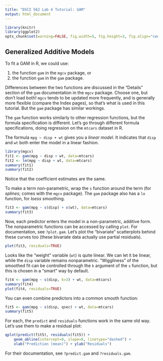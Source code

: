 ```yaml
---
title: "DSCI 562 Lab 4 Tutorial: GAM"
output: html_document
---
```


```r
library(knitr)
library(ggplot2)
opts_chunk$set(warning=FALSE, fig.width=5, fig.height=3, fig.align="center")
```

## Generalized Additive Models

To fit a GAM in R, we could use:

1. the function `gam` in the `mgcv` package, or
2. the function `gam` in the `gam` package. 

Differences between the two functions are discussed in the "Details" section of the `gam` documentation in the `mgcv` package. Choose one, but don't load both! `mgcv` tends to be updated more frequently, and is generally more flexible (compare the Index pages), so that's what is used in this tutorial. But the `gam` package has similar workings. 

The `gam` function works similarly to other regression functions, but the formula specification is different. Let's go through different formula specifications, doing regression on the `mtcars` dataset in R.

The formula `mpg ~ disp + wt` gives you a _linear model_. It indicates that `disp` and `wt` both enter the model in a linear fashion.

```r
library(mgcv)
fit1 <- gam(mpg ~ disp + wt, data=mtcars)
fit2 <- lm(mpg ~ disp + wt, data=mtcars)
summary(fit1)
summary(fit2)
```

Notice that the coefficient estimates are the same.

To make a term non-parametric, wrap the `s` function around the term (for _splines_; comes with the `mgcv` package). The `gam` package also has a `lo` function, for _loess_ smoothing.

```r
fit3 <- gam(mpg ~ s(disp) + s(wt), data=mtcars)
summary(fit3)
```

Now, each predictor enters the model in a non-parametric, additive form. The nonparametric functions can be accessed by calling `plot`. For documentation, see `?plot.gam`. Let's plot the "bivariate" scatterplots behind these curves too (these bivariate data actually use partial residuals).

```r
plot(fit3, residuals=TRUE)
```

Looks like the "weight" variable (`wt`) is quite linear. We can let it be linear, while the `disp` variable remains nonparametric. "Wiggliness" of the smoothed fit can be controlled through the `k` argument of the `s` function, but this is chosen in a "smart" way by default.

```r
fit4 <- gam(mpg ~ s(disp, k=3) + wt, data=mtcars)
summary(fit4)
plot(fit4, residuals=TRUE)
```

You can even combine predictors into a common smooth function:

```r
fit5 <- gam(mpg ~ s(disp, qsec) + wt, data=mtcars)
summary(fit5)
```

For each, the `predict` and `residuals` functions work in the same old way. Let's use them to make a residual plot:

```r
qplot(predict(fit5), residuals(fit5)) +
    geom_abline(intercept=0, slope=0, linetype="dashed") +
    xlab("Prediction (mean)") + ylab("Residuals")
```

For their documentation, see `?predict.gam` and `?residuals.gam`.